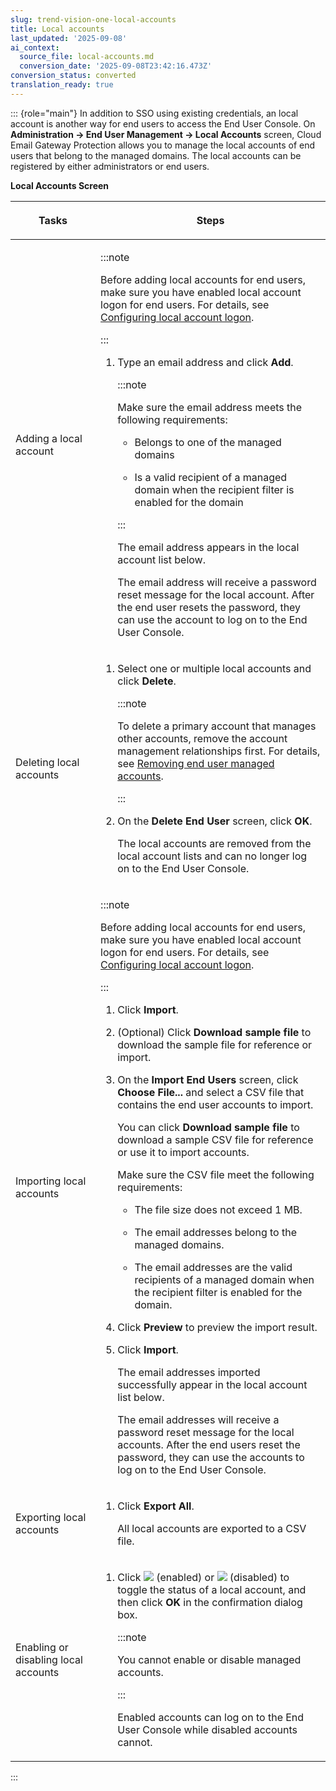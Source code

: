 ```yaml
---
slug: trend-vision-one-local-accounts
title: Local accounts
last_updated: '2025-09-08'
ai_context:
  source_file: local-accounts.md
  conversion_date: '2025-09-08T23:42:16.473Z'
conversion_status: converted
translation_ready: true
---
```


::: {role="main"}
In addition to SSO using existing credentials, an local account is another way for end users to access the End User Console. On **Administration → End User Management → Local Accounts** screen, Cloud Email Gateway Protection allows you to manage the local accounts of end users that belong to the managed domains. The local accounts can be registered by either administrators or end users.

**Local Accounts Screen**

<table>
<colgroup>
<col style="width: 27%" />
<col style="width: 73%" />
</colgroup>
<thead>
<tr>
<th><p>Tasks</p></th>
<th><p>Steps</p></th>
</tr>
</thead>
<tbody>
<tr>
<td><p>Adding a local account</p></td>
<td>

:::note

<p>Before adding local accounts for end users, make sure you have enabled local account logon for end users. For details, see <a href="trend-vision-one-config-local-logon-email-security">Configuring local account logon</a>.</p>


:::


<ol>
<li><p>Type an email address and click <strong>Add</strong>.</p>


:::note

<p>Make sure the email address meets the following requirements:</p>
<ul>
<li><p>Belongs to one of the managed domains</p></li>
<li><p>Is a valid recipient of a managed domain when the recipient filter is enabled for the domain</p></li>
</ul>


:::


<p>The email address appears in the local account list below.</p>
<p>The email address will receive a password reset message for the local account. After the end user resets the password, they can use the account to log on to the End User Console.</p></li>
</ol></td>
</tr>
<tr>
<td><p>Deleting local accounts</p></td>
<td><ol>
<li><p>Select one or multiple local accounts and click <strong>Delete</strong>.</p>


:::note

<p>To delete a primary account that manages other accounts, remove the account management relationships first. For details, see <a href="trend-vision-one-removing-end-user-managed-accounts">Removing end user managed accounts</a>.</p>


:::

</li>
<li><p>On the <strong>Delete End User</strong> screen, click <strong>OK</strong>.</p>
<p>The local accounts are removed from the local account lists and can no longer log on to the End User Console.</p></li>
</ol></td>
</tr>
<tr>
<td><p>Importing local accounts</p></td>
<td>

:::note

<p>Before adding local accounts for end users, make sure you have enabled local account logon for end users. For details, see <a href="trend-vision-one-config-local-logon-email-security">Configuring local account logon</a>.</p>


:::


<ol>
<li><p>Click <strong>Import</strong>.</p></li>
<li><p>(Optional) Click <strong>Download sample file</strong> to download the sample file for reference or import.</p></li>
<li><p>On the <strong>Import End Users</strong> screen, click <strong>Choose File...</strong> and select a CSV file that contains the end user accounts to import.</p>
<p>You can click <strong>Download sample file</strong> to download a sample CSV file for reference or use it to import accounts.</p>
<p>Make sure the CSV file meet the following requirements:</p>
<ul>
<li><p>The file size does not exceed 1 MB.</p></li>
<li><p>The email addresses belong to the managed domains.</p></li>
<li><p>The email addresses are the valid recipients of a managed domain when the recipient filter is enabled for the domain.</p></li>
</ul></li>
<li><p>Click <strong>Preview</strong> to preview the import result.</p></li>
<li><p>Click <strong>Import</strong>.</p>
<p>The email addresses imported successfully appear in the local account list below.</p>
<p>The email addresses will receive a password reset message for the local accounts. After the end users reset the password, they can use the accounts to log on to the End User Console.</p></li>
</ol></td>
</tr>
<tr>
<td><p>Exporting local accounts</p></td>
<td><ol>
<li><p>Click <strong>Export All</strong>.</p>
<p>All local accounts are exported to a CSV file.</p></li>
</ol></td>
</tr>
<tr>
<td><p>Enabling or disabling local accounts</p></td>
<td><ol>
<li><p>Click <img src="./images/rule_on=GUID-2A099C30-120A-496A-960B-878EF80A6A34=2=en-us=Low.webp" /> (enabled) or <img src="./images/rule_off=GUID-A7F62B19-ED04-4D71-B014-E5F7B733C3AE=2=en-us=Low.webp" /> (disabled) to toggle the status of a local account, and then click <strong>OK</strong> in the confirmation dialog box.</p>


:::note

<p>You cannot enable or disable managed accounts.</p>


:::


<p>Enabled accounts can log on to the End User Console while disabled accounts cannot.</p></li>
</ol></td>
</tr>
</tbody>
</table>
:::
